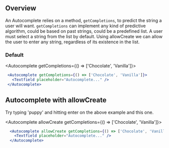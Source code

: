 
## Overview
An Autocomplete relies on a method, `getCompletions`, to predict the string a user will want. `getCompletions` can implement
any kind of predictive algorithm, could be based on past strings, could be a predefined list. A user must select a string
from the list by default. Using allowCreate we can allow the user to enter any string, regardless of its existence in
the list.

### Default

  <Autocomplete getCompletions={() => ['Chocolate', 'Vanilla']}>
    <Textfield placeholder="Autocomplete..." />
  </Autocomplete>

```jsx
 <Autocomplete getCompletions={() => ['Chocolate', 'Vanilla']}>
   <Textfield placeholder="Autocomplete..." />
 </Autocomplete>
```


## Autocomplete with allowCreate
Try typing 'puppy' and hitting enter on the above example and this one.

  <Autocomplete allowCreate getCompletions={() => ['Chocolate', 'Vanilla']}>
   <Textfield placeholder="Autocomplete..." />
  </Autocomplete>


```jsx
  <Autocomplete allowCreate getCompletions={() => ['Chocolate', 'Vanilla']}>
    <Textfield placeholder="Autocomplete..." />
  </Autocomplete>
```
